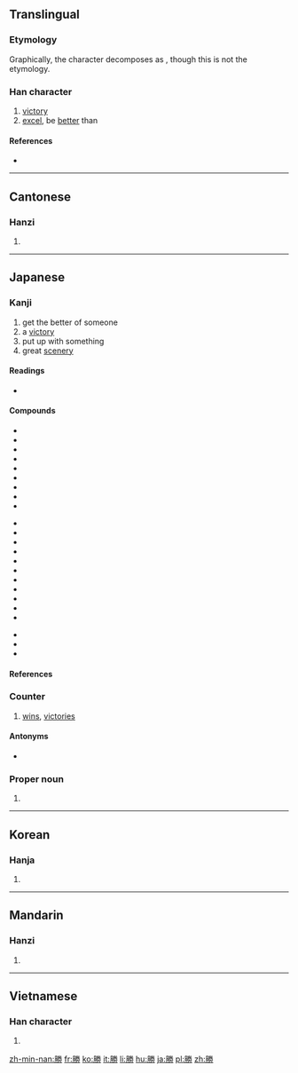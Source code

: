 {{also|胜}}
==Translingual==
{{Hani-forms|[[胜]]|勝}}

===Etymology===
{{Han compound|朕|力|c1=p|c2=s|t2=strength|ls=psc}}

Graphically, the character decomposes as {{Han compound|月|劵}}, though this is not the etymology.

===Han character===
{{Han char|rn=19|rad=力|as=10|sn=12|four=7922<sub>7</sub>|canj=月火手尸 (BFQS)|ids=⿰[[月]][[劵]]}}

# [[victory]]
# [[excel]], be [[better]] than

====References====
* {{Han ref|kx=0148.310|dkj=02409|dj=0335.100|hdz=32090.130|uh=52DD|ud=21213|bh=B3D3|bd=46035}}

----

==Cantonese==

===Hanzi===
{{yue-hanzi|jyut=[[sing1]], [[sing3]]|y=sing1, sing3|sim=胜}}

# {{defn|lang=yue|sort=力10}}

----

==Japanese==

===Kanji===
{{ja-kanji|grade=3|rs=力10}}

# get the better of someone
# a [[victory]]
# put up with something
# great [[scenery]]

====Readings====
* {{ja-readings|on=[[しょう]] (shō)|kun=[[かつ]] (katsu), [[かち]] (kachi), [[まさる]] (masaru), [[たえる]] (taeru), [[すぐれる]] (sugureru)|nadzuke=[[かち]] (kachi), [[かつ]] (katsu), [[すぐる]] (suguru), [[すぐれ]] (sugure), [[すぐろ]] (suguro), [[とう]] (tō), [[のり]] (nori), [[まさ]] (masa), [[まさる]] (masaru), [[ます]] (masu), [[よし]] (yoshi)}}

====Compounds====
{{top3}}
* {{l|ja|sc=Jpan|勝気|tr=かちき, kachiki}}
* {{l|ja|sc=Jpan|勝鬨|tr=かちどき, kachidoki}}
* {{l|ja|sc=Jpan|決勝於千里之外|tr=かちをせんりのほかにけっす, kachiwosenrinohokanikessu}}
* {{l|ja|sc=Jpan|勝残去殺|tr=ざんにかちさつをさるべし, zannikachisatsuwosarubeshi}}
* {{l|ja|sc=Jpan|勝引|tr=かちびき, kachibiki}}
* {{l|ja|sc=Jpan|勝因|tr=しょういん, shōin}}
* {{l|ja|sc=Jpan|勝会|tr=しょうかい, shōkai}}
* {{l|ja|sc=Jpan|勝景|tr=しょうけい, shōkei}}
* {{l|ja|sc=Jpan|勝国|tr=しょうこく, shōkoku}}
{{mid3}}
* {{l|ja|sc=Jpan|勝算|tr=しょうさん, shōsan}}
* {{l|ja|sc=Jpan|勝事|tr=しょうじ, shōji}}
* {{l|ja|sc=Jpan|勝状|tr=しょうじょう, shōjō}}
* {{l|ja|sc=Jpan|勝迹|tr=しょうせき, shōseki}}
* {{l|ja|sc=Jpan|勝絶|tr=しょうぜつ, shōzetsu}}
* {{l|ja|sc=Jpan|勝訴|tr=しょうそ, shōso}}
* {{l|ja|sc=Jpan|勝地|tr=しょうち, shōchi}}
* {{l|ja|sc=Jpan|勝致|tr=しょうち, shōchi}}
* {{l|ja|sc=Jpan|勝兵|tr=しょうへい, shōhei}}
* {{l|ja|sc=Jpan|勝友|tr=しょうゆう, shōyū}}
* {{l|ja|sc=Jpan|勝遊|tr=しょうゆう, shōyū}}
{{mid3}}
* {{l|ja|sc=Jpan|勝利|tr=しょうり, shōri}}
* {{l|ja|sc=Jpan|勝流|tr=しょうりゅう, shōryū}}
* {{l|ja|sc=Jpan|勝麗|tr=しょうれい, shōrei}}
{{bottom}}

====References====
{{ja-kref
|ku= 3001
|shift= 8F9F
|jis= 3E21
|euc= BEA1
|skip= 1-4-8
|freq= 185
|nelson= 3787
|newnelson= 553
|halpern= 1005
|kld= 686
|heisig= 1209
|tuttle= 4b8.4
}}

===Counter===
{{ja-pos|k|counter|hira=しょう|rom=-shō}}

# [[win]]s, [[victories]]

====Antonyms====
* {{l|ja|敗}}

===Proper noun===
{{ja-pos|k|proper|hira=まさる|rom=Masaru}}

# {{given name|male|lang=ja|sort=まさる}}

----

==Korean==

===Hanja===
{{ko-hanja|hangeul=승|rv=seung|mr=sŭng}}

# {{defn|lang=ko|sort=力10}}

----

==Mandarin==

===Hanzi===
{{cmn-hanzi|sim=胜|pin=[[shèng]] ([[sheng4]])|wg=sheng<sup>4</sup>}}

# {{defn|lang=cmn|sort=力10}}

----

==Vietnamese==

===Han character===
{{vi-hantu|[[thắng]], [[sền]]|rs=力10}}

# {{defn|lang=vi|sort=力10}}

[[zh-min-nan:勝]]
[[fr:勝]]
[[ko:勝]]
[[it:勝]]
[[li:勝]]
[[hu:勝]]
[[ja:勝]]
[[pl:勝]]
[[zh:勝]]